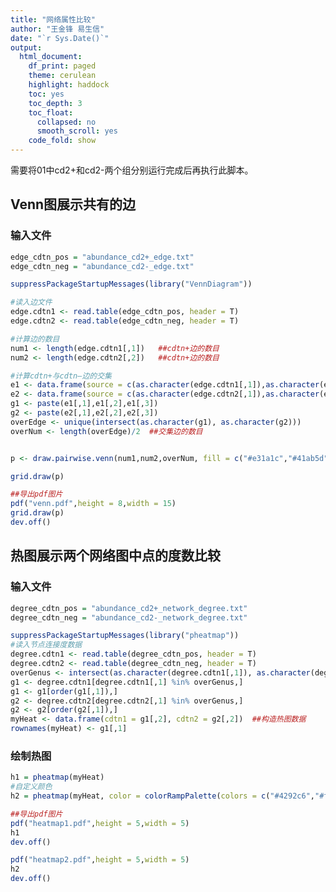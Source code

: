 ---
title: "网络属性比较"
author: "王金锋 易生信"
date: "`r Sys.Date()`"
output:
  html_document:
    df_print: paged
    theme: cerulean
    highlight: haddock
    toc: yes
    toc_depth: 3
    toc_float:
      collapsed: no
      smooth_scroll: yes
    code_fold: show
---

需要将01中cd2+和cd2-两个组分别运行完成后再执行此脚本。

## Venn图展示共有的边

### 输入文件

```{r}
edge_cdtn_pos = "abundance_cd2+_edge.txt"
edge_cdtn_neg = "abundance_cd2-_edge.txt"
```


```{r edge}
suppressPackageStartupMessages(library("VennDiagram"))

#读入边文件
edge.cdtn1 <- read.table(edge_cdtn_pos, header = T)
edge.cdtn2 <- read.table(edge_cdtn_neg, header = T)

#计算边的数目
num1 <- length(edge.cdtn1[,1])   ##cdtn+边的数目
num2 <- length(edge.cdtn2[,2])   ##cdtn+边的数目

#计算cdtn+与cdtn—边的交集
e1 <- data.frame(source = c(as.character(edge.cdtn1[,1]),as.character(edge.cdtn1[,2])), target = c(as.character(edge.cdtn1[,2]),as.character(edge.cdtn1[,1])), class = c(as.character(edge.cdtn1[,4]),as.character(edge.cdtn1[,4])))
e2 <- data.frame(source = c(as.character(edge.cdtn2[,1]),as.character(edge.cdtn2[,2])), target = c(as.character(edge.cdtn2[,2]),as.character(edge.cdtn2[,1])), class = c(as.character(edge.cdtn2[,4]),as.character(edge.cdtn2[,4])))
g1 <- paste(e1[,1],e1[,2],e1[,3])
g2 <- paste(e2[,1],e2[,2],e2[,3])
overEdge <- unique(intersect(as.character(g1), as.character(g2)))
overNum <- length(overEdge)/2  ##交集边的数目


p <- draw.pairwise.venn(num1,num2,overNum, fill = c("#e31a1c","#41ab5d"), c(edge_cdtn_pos,edge_cdtn_neg))

grid.draw(p)

##导出pdf图片
pdf("venn.pdf",height = 8,width = 15)
grid.draw(p)
dev.off()
```

## 热图展示两个网络图中点的度数比较

### 输入文件

```{r}
degree_cdtn_pos = "abundance_cd2+_network_degree.txt"
degree_cdtn_neg = "abundance_cd2-_network_degree.txt"
```


```{r node degree}
suppressPackageStartupMessages(library("pheatmap"))
#读入节点连接度数据
degree.cdtn1 <- read.table(degree_cdtn_pos, header = T)
degree.cdtn2 <- read.table(degree_cdtn_neg, header = T)
overGenus <- intersect(as.character(degree.cdtn1[,1]), as.character(degree.cdtn2[,1]))  #取节点交集
g1 <- degree.cdtn1[degree.cdtn1[,1] %in% overGenus,]
g1 <- g1[order(g1[,1]),]
g2 <- degree.cdtn2[degree.cdtn2[,1] %in% overGenus,]
g2 <- g2[order(g2[,1]),]
myHeat <- data.frame(cdtn1 = g1[,2], cdtn2 = g2[,2])  ##构造热图数据
rownames(myHeat) <- g1[,1]
```

### 绘制热图

```{r plot heatmap}
h1 = pheatmap(myHeat)
#自定义颜色
h2 = pheatmap(myHeat, color = colorRampPalette(colors = c("#4292c6","#fec44f"))(100))

##导出pdf图片
pdf("heatmap1.pdf",height = 5,width = 5)
h1
dev.off()

pdf("heatmap2.pdf",height = 5,width = 5)
h2
dev.off()
```